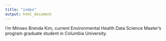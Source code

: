 ```yaml
---
title: "index"
output: html_document
---
```

<image-card alt="My Photo" src="assets/logopic.jpg" ></image-card>

I'm Minseo Brenda Kim, current Environmental Health Data Science Master's program graduate student in Columbia University.